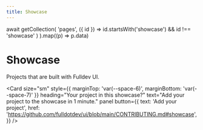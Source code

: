 ```yaml
---
title: Showcase
---
```



  await getCollection(
    'pages',
    ({ id }) => id.startsWith('showcase') && id !== 'showcase'
  )
).map((p) => p.data)

# Showcase

Projects that are built with Fulldev UI.

<Card
  size="sm"
  style={{ marginTop: 'var(--space-6)', marginBottom: 'var(--space-7)' }}
  heading="Your project in this showcase?"
  text="Add your project to the showcase in 1 minute."
  panel
  button={{
    text: 'Add your project',
    href: 'https://github.com/fulldotdev/ui/blob/main/CONTRIBUTING.md#showcase',
  }}
/>
